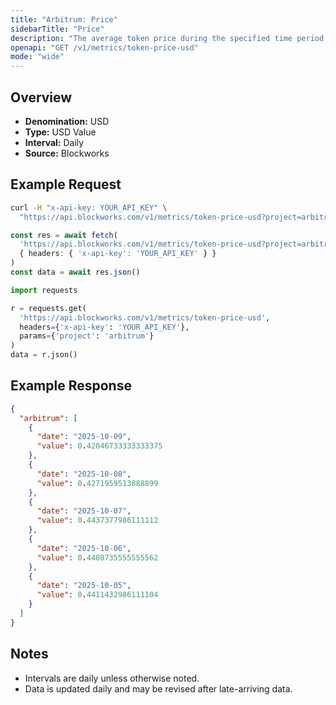 ```yaml
---
title: "Arbitrum: Price"
sidebarTitle: "Price"
description: "The average token price during the specified time period for the native asset of that chain."
openapi: "GET /v1/metrics/token-price-usd"
mode: "wide"
---
```


## Overview

- **Denomination:** USD
- **Type:** USD Value
- **Interval:** Daily
- **Source:** Blockworks

## Example Request

<CodeGroup>

```bash cURL
curl -H "x-api-key: YOUR_API_KEY" \
  "https://api.blockworks.com/v1/metrics/token-price-usd?project=arbitrum"
```

```typescript TypeScript
const res = await fetch(
  'https://api.blockworks.com/v1/metrics/token-price-usd?project=arbitrum',
  { headers: { 'x-api-key': 'YOUR_API_KEY' } }
)
const data = await res.json()
```

```python Python
import requests

r = requests.get(
  'https://api.blockworks.com/v1/metrics/token-price-usd',
  headers={'x-api-key': 'YOUR_API_KEY'},
  params={'project': 'arbitrum'}
)
data = r.json()
```

</CodeGroup>

## Example Response

```json
{
  "arbitrum": [
    {
      "date": "2025-10-09",
      "value": 0.42046733333333375
    },
    {
      "date": "2025-10-08",
      "value": 0.4271959513888899
    },
    {
      "date": "2025-10-07",
      "value": 0.4437377986111112
    },
    {
      "date": "2025-10-06",
      "value": 0.4480735555555562
    },
    {
      "date": "2025-10-05",
      "value": 0.4411432986111104
    }
  ]
}
```

## Notes
- Intervals are daily unless otherwise noted.
- Data is updated daily and may be revised after late-arriving data.